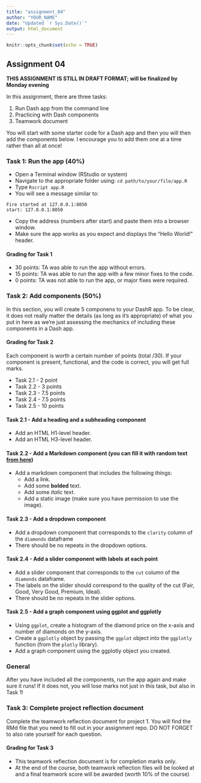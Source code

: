 ```yaml
---
title: "assignment_04"
author: "YOUR_NAME"
date: "Updated `r Sys.Date()`"
output: html_document
---
```


```r
knitr::opts_chunk$set(echo = TRUE)
```

## Assignment 04

**THIS ASSIGNMENT IS STILL IN DRAFT FORMAT; will be finalized by Monday evening**

In this assignment, there are three tasks:

1) Run Dash app from the command line
2) Practicing with Dash components
3) Teamwork document

You will start with some starter code for a Dash app and then you will then add the components below.
I encourage you to add them one at a time rather than all at once!

### Task 1: Run the app (40%)

- Open a Terminal window (RStudio or system)
- Navigate to the appropriate folder using: `cd path/to/your/file/app.R`
- Type `Rscript app.R`
- You will see a message similar to: 

```
Fire started at 127.0.0.1:8050
start: 127.0.0.1:8050
```
- Copy the address (numbers after start) and paste them into a browser window.
- Make sure the app works as you expect and displays the "Hello World!" header.

#### Grading for Task 1

- 30 points: TA was able to run the app without errors.
- 15 points: TA was able to run the app with a few minor fixes to the code.
- 0 points: TA was not able to run the app, or major fixes were required.

### Task 2: Add components (50%)

In this section, you will create 5 componens to your DashR app.
To be clear, it does not really matter the details (as long as it's appropriate) of what you put in here as we're just assessing the mechanics of including these components in a Dash app.

#### Grading for Task 2

Each component is worth a certain number of points (total /30).
If your component is present, functional, and the code is correct, you will get full marks.

- Task 2.1 - 2 point
- Task 2.2 - 3 points
- Task 2.3 - 7.5 points
- Task 2.4 - 7.5 points
- Task 2.5 - 10 points

#### Task 2.1 - Add a heading and a subheading component

- Add an HTML H1-level header.
- Add an HTML H3-level header.

#### Task 2.2 - Add a Markdown component (you can fill it with random text [from here](https://www.lipsum.com))

- Add a markdown component that includes the following things:
  - Add a link.
  - Add some **bolded** text.
  - Add some _italic_ text.
  - Add a static image (make sure you have permission to use the image).

#### Task 2.3 - Add a dropdown component

- Add a dropdown component that corresponds to the `clarity` column of the `diamonds` dataframe
- There should be no repeats in the dropdown options.

#### Task 2.4 - Add a slider component with labels at each point 

- Add a slider component that corresponds to the `cut` column of the `diamonds` dataframe.
- The labels on the slider should correspond to the quality of the cut (Fair, Good, Very Good, Premium, Ideal).
- There should be no repeats in the slider options.

#### Task 2.5 - Add a graph component using ggplot and ggplotly

- Using `ggplot`, create a histogram of the diamond price on the x-axis and number of diamonds on the y-axis.
- Create a `ggplotly` object by passing the `ggplot` object into the `ggplotly` function (from the `plotly` library).
- Add a graph component using the ggplotly object you created.

### General

After you have included all the components, run the app again and make sure it runs!
If it does not, you will lose marks not just in this task, but also in Task 1!

### Task 3: Complete project reflection document

Complete the teamwork reflection document for project 1.
You will find the RMd file that you need to fill out in your assignment repo.
DO NOT FORGET to also rate yourself for each question.

#### Grading for Task 3

- This teamwork reflection document is for completion marks only.
- At the end of the course, both teamwork reflection files will be looked at and a final teamwork score will be awarded (worth 10% of the course)
